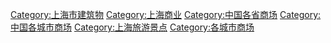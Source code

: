 {{Commonscat|Shopping malls in Shanghai}}
[[Category:上海市建筑物|Category:上海市建筑物]]
[[Category:上海商业|Category:上海商业]]
[[Category:中国各省商场|Category:中国各省商场]]
[[Category:中国各城市商场|Category:中国各城市商场]]
[[Category:上海旅游景点|Category:上海旅游景点]]
[[Category:各城市商场|Category:各城市商场]]